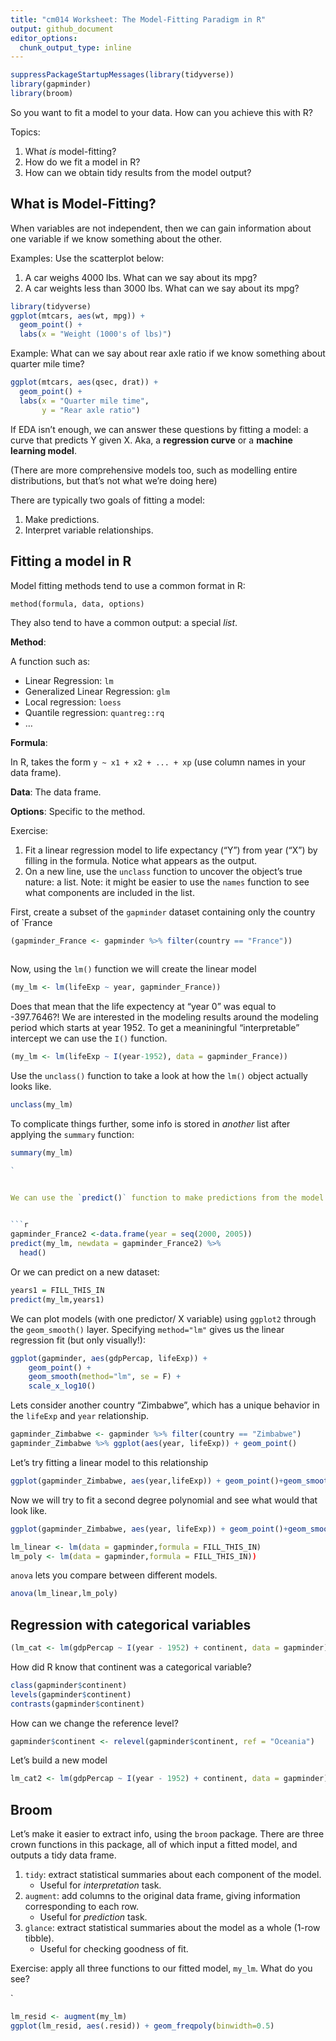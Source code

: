 ```yaml
---
title: "cm014 Worksheet: The Model-Fitting Paradigm in R"
output: github_document
editor_options: 
  chunk_output_type: inline
---
```


```r
suppressPackageStartupMessages(library(tidyverse))
library(gapminder)
library(broom)
```

So you want to fit a model to your data. How can you achieve this with R?

Topics:

1. What _is_ model-fitting?
2. How do we fit a model in R?
3. How can we obtain tidy results from the model output?

## What is Model-Fitting?

When variables are not independent, then we can gain information about one variable if we know something about the other.

Examples: Use the scatterplot below:

1. A car weighs 4000 lbs. What can we say about its mpg?
2. A car weights less than 3000 lbs. What can we say about its mpg?

```r
library(tidyverse)
ggplot(mtcars, aes(wt, mpg)) +
  geom_point() +
  labs(x = "Weight (1000's of lbs)")
```

Example: What can we say about rear axle ratio if we know something about quarter mile time?

```r
ggplot(mtcars, aes(qsec, drat)) + 
  geom_point() +
  labs(x = "Quarter mile time",
       y = "Rear axle ratio")
```


If EDA isn't enough, we can answer these questions by fitting a model: a curve that predicts Y given X. Aka, a __regression curve__ or a __machine learning model__. 

(There are more comprehensive models too, such as modelling entire distributions, but that's not what we're doing here)

There are typically two goals of fitting a model:

1. Make predictions.
2. Interpret variable relationships.

## Fitting a model in R

Model fitting methods tend to use a common format in R:

```
method(formula, data, options)
```

They also tend to have a common output: a special _list_. 

__Method__:

A function such as:

- Linear Regression: `lm`
- Generalized Linear Regression: `glm`
- Local regression: `loess`
- Quantile regression: `quantreg::rq`
- ...

__Formula__:

In R, takes the form `y ~ x1 + x2 + ... + xp` (use column names in your data frame).

__Data__: The data frame.

__Options__: Specific to the method.

Exercise:

1. Fit a linear regression model to life expectancy ("Y") from year ("X") by filling in the formula. Notice what appears as the output.
2. On a new line, use the `unclass` function to uncover the object's true nature: a list. Note: it might be easier to use the `names` function to see what components are included in the list. 

First, create a subset of the `gapminder` dataset containing only the country of `France
```r
(gapminder_France <- gapminder %>% filter(country == "France"))
 
```

Now, using the `lm()` function we will create the linear model
```r
(my_lm <- lm(lifeExp ~ year, gapminder_France))
```
Does that mean that the life expectency at "year 0" was equal to -397.7646?!
We are interested in the modeling results around the modeling period which starts at year 1952. To get a meaniningful "interpretable" intercept we can use the `I()` function.
```r
(my_lm <- lm(lifeExp ~ I(year-1952), data = gapminder_France))
```

Use the `unclass()` function to take a look at how the `lm()` object actually looks like.
```r
unclass(my_lm)
```

To complicate things further, some info is stored in _another_ list after applying the `summary` function:

```r
summary(my_lm)
```

```r
`


We can use the `predict()` function to make predictions from the model (default is to use fitting/training data). Here are the predictions:

  
```r
gapminder_France2 <-data.frame(year = seq(2000, 2005))
predict(my_lm, newdata = gapminder_France2) %>% 
  head()
```
Or we can predict on a new dataset:
```r
years1 = FILL_THIS_IN
predict(my_lm,years1)
```



We can plot models (with one predictor/ X variable) using `ggplot2` through the `geom_smooth()` layer. Specifying `method="lm"` gives us the linear regression fit (but only visually!):

```r
ggplot(gapminder, aes(gdpPercap, lifeExp)) +
    geom_point() +
    geom_smooth(method="lm", se = F) +
    scale_x_log10()
```
Lets consider another country "Zimbabwe", which has a unique behavior in the `lifeExp` and `year` relationship.
```r
gapminder_Zimbabwe <- gapminder %>% filter(country == "Zimbabwe")
gapminder_Zimbabwe %>% ggplot(aes(year, lifeExp)) + geom_point()
```
Let's try fitting a linear model to this relationship
```r
ggplot(gapminder_Zimbabwe, aes(year,lifeExp)) + geom_point()+geom_smooth(method = "lm", se = F)
```
Now we will try to fit a second degree polynomial and see what would that look like.
```r
ggplot(gapminder_Zimbabwe, aes(year, lifeExp)) + geom_point()+geom_smooth(method = "lm", formula = y ~ poly(I(x - 1952), degree = 2))
```

```r
lm_linear <- lm(data = gapminder,formula = FILL_THIS_IN)
lm_poly <- lm(data = gapminder,formula = FILL_THIS_IN))
```
`anova` lets you compare between different models.
```r
anova(lm_linear,lm_poly)
```
## Regression with categorical variables

```r
(lm_cat <- lm(gdpPercap ~ I(year - 1952) + continent, data = gapminder))
```
How did R know that continent was a categorical variable?
```r
class(gapminder$continent)
levels(gapminder$continent)
contrasts(gapminder$continent)
```
How can we change the reference level?
```r
gapminder$continent <- relevel(gapminder$continent, ref = "Oceania")
```
Let's build a new model
```r
lm_cat2 <- lm(gdpPercap ~ I(year - 1952) + continent, data = gapminder)
```


## Broom

Let's make it easier to extract info, using the `broom` package. There are three crown functions in this package, all of which input a fitted model, and outputs a tidy data frame.

1. `tidy`: extract statistical summaries about each component of the model.
    - Useful for _interpretation_ task.
2. `augment`: add columns to the original data frame, giving information corresponding to each row.
    - Useful for _prediction_ task.
3. `glance`: extract statistical summaries about the model as a whole (1-row tibble).
    - Useful for checking goodness of fit.

Exercise: apply all three functions to our fitted model, `my_lm`. What do you see?

`
```r
lm_resid <- augment(my_lm)
ggplot(lm_resid, aes(.resid)) + geom_freqpoly(binwidth=0.5)

```




